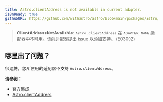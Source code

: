 ```yaml
---
title: Astro.clientAddress is not available in current adapter.
i18nReady: true
githubURL: https://github.com/withastro/astro/blob/main/packages/astro/src/core/errors/errors-data.ts
---
```


<DontEditWarning />


> **ClientAddressNotAvailable**: `Astro.clientAddress` 在 `ADAPTER_NAME` 适配器中不可用。请向适配器提出 issue 以添加支持。 (E03002)

## 哪里出了问题？
很遗憾，您所使用的适配器不支持 `Astro.clientAddress`。

**请参阅：**
-  [官方集成](/zh-cn/guides/integrations-guide/#官方集成)
-  [Astro.clientAddress](/zh-cn/reference/api-reference/#astroclientaddress)


